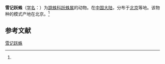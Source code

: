 {{Speciesbox
| name = 雪记跃蛛
| status = 
| status_system = 
| image = 
| genus = Sitticus
| species = niveosignatus
| authority = (Simon, 1880)<ref name='id14874'>{{cite web| url =http://www.bioinfo.cn/db05/BjdwSpecies.php?action=view&id=14874| title =雪记跃蛛| work =《中国动物物种编目数据库》| publisher =中国科学院微生物研究所| author =中国科学院动物研究所| accessdate =2009-04-28| deadurl =yes| archiveurl =https://web.archive.org/web/20160305044811/http://www.bioinfo.cn/db05/BjdwSpecies.php?action=view&id=14874| archivedate =2016-03-05}}</ref>
}}

'''雪记跃蛛'''（[[学名|学名]]：{{lang|la|''Sitticus niveosignatus''}}）为[[跳蛛科|跳蛛科]][[跃蛛属|跃蛛属]]的动物。在[[中国大陆|中国大陆]]，分布于[[北京|北京]]等地。该物种的模式产地在北京。<ref name='id14874'/>

== 参考文献 ==
{{reflist}}

{{Wikispecies|Sitticus niveosignatus}}
{{Taxonbar|from=Q2017206}}

[[Category:跃蛛属|雪记跃蛛]]


{{蜘蛛小作品}}